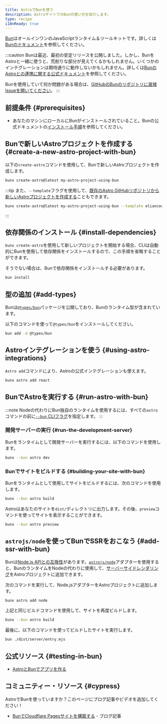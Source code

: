 ```yaml
---
title: AstroでBunを使う
description: AstroサイトでのBunの使い方を紹介します。
type: recipe
i18nReady: true
---
```


[Bun](https://bun.sh/)はオールインワンのJavaScriptランタイム＆ツールキットです。詳しくは[Bunのドキュメント](https://bun.sh/docs)を参照してください。

:::caution
Bunは最近、最初の安定リリースを公開しました。しかし、BunをAstroと一緒に使うと、荒削りな部分が見えてくるかもしれません。いくつかのインテグレーションは期待通りに動作しないかもしれません。詳しくは[BunのAstroとの連携に関する公式ドキュメント](https://bun.sh/guides/ecosystem/astro)を参照してください。

Bunを使用していて何か問題がある場合は、[GitHubのBunのリポジトリに直接Issueを開いてください](https://github.com/oven-sh/bun/issues/new/choose)。
:::

## 前提条件 \{#prerequisites\}

- あなたのマシンにローカルにBunがインストールされていること。Bunの公式ドキュメントの[インストール手順](https://bun.sh/docs/installation)を参照してください。

## Bunで新しいAstroプロジェクトを作成する \{#create-a-new-astro-project-with-bun\}

以下の`create-astro`コマンドを使用して、Bunで新しいAstroプロジェクトを作成します。

```bash
bunx create-astro@latest my-astro-project-using-bun
```

:::tip
また、`--template`フラグを使用して、[既存のAstro GitHubリポジトリから新しいAstroプロジェクトを作成する](/ja/install-and-setup/#use-a-theme-or-starter-template)こともできます。
```bash
bunx create-astro@latest my-astro-project-using-bun --template eliancodes/brutal
```
:::

## 依存関係のインストール \{#install-dependencies\}

`bunx create-astro`を使用して新しいプロジェクトを開始する場合、CLIは自動的にBunを使用して依存関係をインストールするので、この手順を省略することができます。

そうでない場合は、Bunで依存関係をインストールする必要があります。

```bash
bun install
```

## 型の追加 \{#add-types\}

Bunは[`@types/bun`](https://www.npmjs.com/package/@types/bun)パッケージを公開しており、Bunのランタイム型が含まれています。

以下のコマンドを使って`@types/bun`をインストールしてください。

```sh
bun add -d @types/bun
```

## Astroインテグレーションを使う \{#using-astro-integrations\}

`Astro add`コマンドにより、Astroの公式インテグレーションも使えます。

```bash
bunx astro add react
```

## BunでAstroを実行する \{#run-astro-with-bun\}

:::note
Nodeの代わりにBun独自のランタイムを使用するには、すべての`astro`コマンドの前に[`--bun` CLIフラグ](https://bun.sh/docs/cli/bunx#shebangs)を指定します。
:::

### 開発サーバーの実行 \{#run-the-development-server\}

Bunをランタイムとして開発サーバーを実行するには、以下のコマンドを使用します。

```bash
bunx --bun astro dev
```

### Bunでサイトをビルドする \{#building-your-site-with-bun\}

Bunをランタイムとして使用してサイトをビルドするには、次のコマンドを使用します。

```bash
bunx --bun astro build
```

Astroはあなたのサイトを`dist/`ディレクトリに出力します。その後、`preview`コマンドを使ってサイトを表示することができます。

```bash
bunx --bun astro preview
```

## `astrojs/node`を使ってBunでSSRをおこなう \{#add-ssr-with-bun\}

Bunは[Node.js APIとの互換性](https://bun.sh/docs/runtime/nodejs-apis)があります。[`astrojs/node`](/ja/guides/integrations-guide/node/)アダプターを使用すると、BunのランタイムをNodeの代わりに使用して、[サーバーサイドレンダリング](/ja/guides/server-side-rendering/)をAstroプロジェクトに追加できます。

次のコマンドを実行して、Node.jsアダプターをAstroプロジェクトに追加します。

```bash
bunx astro add node
```

上記と同じビルドコマンドを使用して、サイトを再度ビルドします。

```bash
bunx --bun astro build
```
最後に、以下のコマンドを使ってビルドしたサイトを実行します。

```bash
bun ./dist/server/entry.mjs
```

## 公式リソース \{#testing-in-bun\}

- [AstroとBunでアプリを作る](https://bun.sh/guides/ecosystem/astro)

## コミュニティー・リソース \{#cypress\}

AstroでBunを使っていますか？このページにブログ記事やビデオを追加してください！

- [BunでCloudflare Pagesサイトを構築する](https://blog.otterlord.dev/posts/hello-from-bun/) - ブログ記事
